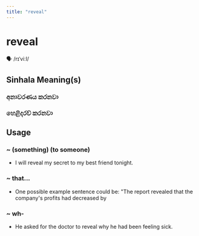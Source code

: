 ```yaml
---
title: "reveal"
---
```


# reveal

🗣️ /rɪˈviːl/

## Sinhala Meaning(s)

### අනාවරණය කරනවා
### හෙළිදරව් කරනවා

## Usage

### ~ (something) (to someone)

- I will reveal my secret to my best friend tonight.


### ~ that...

- One possible example sentence could be: "The report revealed that the company's profits had decreased by


### ~ wh-

- He asked for the doctor to reveal why he had been feeling sick.

